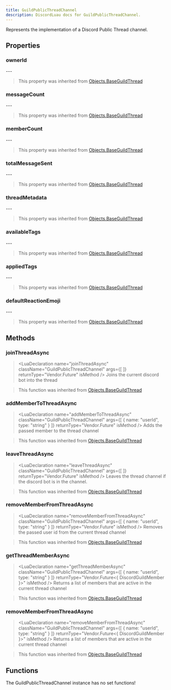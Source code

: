 ```yaml
---
title: GuildPublicThreadChannel
description: DiscordLuau docs for GuildPublicThreadChannel.
---
```

[//]: # (This file was automatically compiled through the Generator luau code under this repository)
[//]: # (if you want to edit the documentation of discord-luau, please write changes)
[//]: # (to the discord-luau repository itself, we extract the comments from discord-luau and translate)
[//]: # (them into markdown files that Nextra can interpret!)

[//]: # (----- DOCUMENT IMPORTS ----- )


[//]: # (----- DOCUMENT DESCRIPTION ----- )

Represents the implementation of a Discord Public Thread channel.

[//]: # (----- DOCUMENT PROPERTIES ----- )

## Properties

### ownerId

<LuaProperty name="GuildPublicThreadChannel.ownerId" type="string" />
---
	

> This property was inherited from [Objects.BaseGuildThread](Objects.BaseGuildThread)
### messageCount

<LuaProperty name="GuildPublicThreadChannel.messageCount" type="number" />
---
	

> This property was inherited from [Objects.BaseGuildThread](Objects.BaseGuildThread)
### memberCount

<LuaProperty name="GuildPublicThreadChannel.memberCount" type="number" />
---
	

> This property was inherited from [Objects.BaseGuildThread](Objects.BaseGuildThread)
### totalMessageSent

<LuaProperty name="GuildPublicThreadChannel.totalMessageSent" type="number" />
---
	

> This property was inherited from [Objects.BaseGuildThread](Objects.BaseGuildThread)
### threadMetadata

<LuaProperty name="GuildPublicThreadChannel.threadMetadata" type="{ archived: boolean, autoArchiveDuration: number, archiveTimestamp: string, locked: boolean, invitable: boolean?, createTimestamp: string?, }," />
---
	

> This property was inherited from [Objects.BaseGuildThread](Objects.BaseGuildThread)
### availableTags

<LuaProperty name="GuildPublicThreadChannel.availableTags" type="{ { id: string, name: string, moderated: boolean, emojiId: string?, emojiName: string?, }, }," />
---
	

> This property was inherited from [Objects.BaseGuildThread](Objects.BaseGuildThread)
### appliedTags

<LuaProperty name="GuildPublicThreadChannel.appliedTags" type="{ string }" />
---
	

> This property was inherited from [Objects.BaseGuildThread](Objects.BaseGuildThread)
### defaultReactionEmoji

<LuaProperty name="GuildPublicThreadChannel.defaultReactionEmoji" type="Objects.DiscordEmoji" />
---
	

> This property was inherited from [Objects.BaseGuildThread](Objects.BaseGuildThread)

[//]: # (----- DOCUMENT METHODS ----- )

## Methods

### joinThreadAsync

> <LuaDeclaration name="joinThreadAsync" className="GuildPublicThreadChannel" args={[  ]} returnType="Vendor.Future<unknown>" isMethod />
Joins the current discord bot into the thread

> This function was inherited from [Objects.BaseGuildThread](Objects.BaseGuildThread)
### addMemberToThreadAsync

> <LuaDeclaration name="addMemberToThreadAsync" className="GuildPublicThreadChannel" args={[ { name: "userId", type: "string" } ]} returnType="Vendor.Future<unknown>" isMethod />
Adds the passed member to the thread channel

> This function was inherited from [Objects.BaseGuildThread](Objects.BaseGuildThread)
### leaveThreadAsync

> <LuaDeclaration name="leaveThreadAsync" className="GuildPublicThreadChannel" args={[  ]} returnType="Vendor.Future<unknown>" isMethod />
Leaves the thread channel if the discord bot is in the channel.

> This function was inherited from [Objects.BaseGuildThread](Objects.BaseGuildThread)
### removeMemberFromThreadAsync

> <LuaDeclaration name="removeMemberFromThreadAsync" className="GuildPublicThreadChannel" args={[ { name: "userId", type: "string" } ]} returnType="Vendor.Future<unknown>" isMethod />
Removes the passed user id from the current thread channel

> This function was inherited from [Objects.BaseGuildThread](Objects.BaseGuildThread)
### getThreadMemberAsync

> <LuaDeclaration name="getThreadMemberAsync" className="GuildPublicThreadChannel" args={[ { name: "userId", type: "string" } ]} returnType="Vendor.Future<{ DiscordGuildMember }>" isMethod />
Returns a list of members that are active in the current thread channel

> This function was inherited from [Objects.BaseGuildThread](Objects.BaseGuildThread)
### removeMemberFromThreadAsync

> <LuaDeclaration name="removeMemberFromThreadAsync" className="GuildPublicThreadChannel" args={[ { name: "userId", type: "string" } ]} returnType="Vendor.Future<{ DiscordGuildMember }>" isMethod />
Returns a list of members that are active in the current thread channel

> This function was inherited from [Objects.BaseGuildThread](Objects.BaseGuildThread)

[//]: # (----- DOCUMENT FUNCTIONS ----- )

## Functions

The GuildPublicThreadChannel instance has no set functions!

